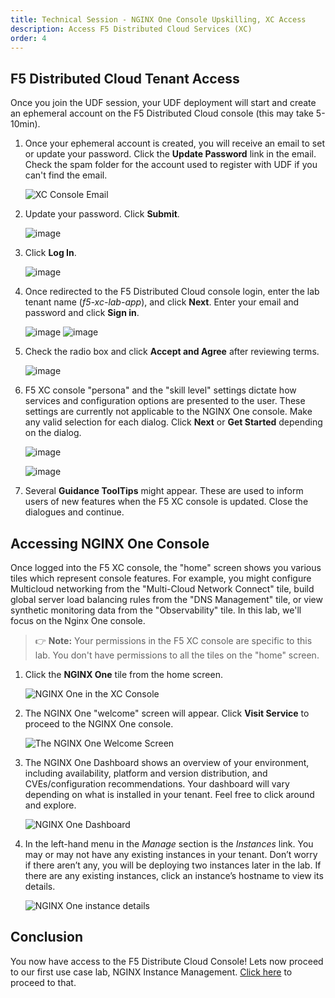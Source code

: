 ```yaml
---
title: Technical Session - NGINX One Console Upskilling, XC Access
description: Access F5 Distributed Cloud Services (XC)
order: 4
---
```


## F5 Distributed Cloud Tenant Access

Once you join the UDF session, your UDF deployment will start and create an ephemeral account on the F5 Distributed
Cloud console (this may take 5-10min).

1. Once your ephemeral account is created, you will receive an email to set or update your password. Click the
**Update Password** link in the email. Check the spam folder for the account used to register with UDF if you can't
find the email.

    ![XC Console Email](media/lab0-01.png)

1. Update your password. Click **Submit**.

    ![image](media/lab0-02.png)

1. Click **Log In**.

    ![image](media/lab0-03.png)

1. Once redirected to the F5 Distributed Cloud console login, enter the lab tenant name (*f5-xc-lab-app*), and click **Next**. Enter your email and password and click **Sign in**.

    ![image](media/lab0-11.png)
    ![image](media/lab0-10.png)

1. Check the radio box and click **Accept and Agree** after reviewing terms.

    ![image](media/lab0-05.png)

1. F5 XC console "persona" and the "skill level" settings dictate how services and configuration options are presented to the user. These settings are currently not applicable to the NGINX One console. Make any valid selection for each dialog. Click **Next** or **Get Started** depending on the dialog.

    ![image](media/lab0-06.png)

    ![image](media/lab0-07.png)

1. Several **Guidance ToolTips** might appear. These are used to inform users of new features when the F5 XC console is updated. Close the dialogues and continue.

## Accessing NGINX One Console

Once logged into the F5 XC console, the "home" screen shows you various tiles which represent console features. For example, you might configure Multicloud networking from the "Multi-Cloud Network Connect" tile, build global server load balancing rules from the "DNS Management" tile, or view synthetic monitoring data from the "Observability" tile. In this lab, we'll focus on the Nginx One console.

> :point_right: **Note:** Your permissions in the F5 XC console are specific to this lab. You don't have permissions to all the tiles on the "home" screen.

1. Click the **NGINX One** tile from the home screen.

    ![NGINX One in the XC Console](media/lab1-1.png)

1. The NGINX One "welcome" screen will appear. Click **Visit Service** to proceed to the NGINX One console.

    ![The NGINX One Welcome Screen](media/lab1-2.png)

1. The NGINX One Dashboard shows an overview of your environment, including availability, platform and version distribution, and CVEs/configuration recommendations. Your dashboard will vary depending on what is installed in your tenant. Feel free to click around and explore.

    ![NGINX One Dashboard](media/lab1-3.png)

1. In the left-hand menu in the *Manage* section is the *Instances* link. You may or may not have any existing instances in your tenant. Don’t worry if there aren’t any, you will be deploying two instances later in the lab. If there are any existing instances, click an instance’s hostname to view its details.

    ![NGINX One instance details](media/lab1-4.png)

## Conclusion

You now have access to the F5 Distribute Cloud Console! Lets now proceed to our first use case lab, NGINX Instance
Management. [Click here](nginx-one-5.mdx) to proceed to that.
